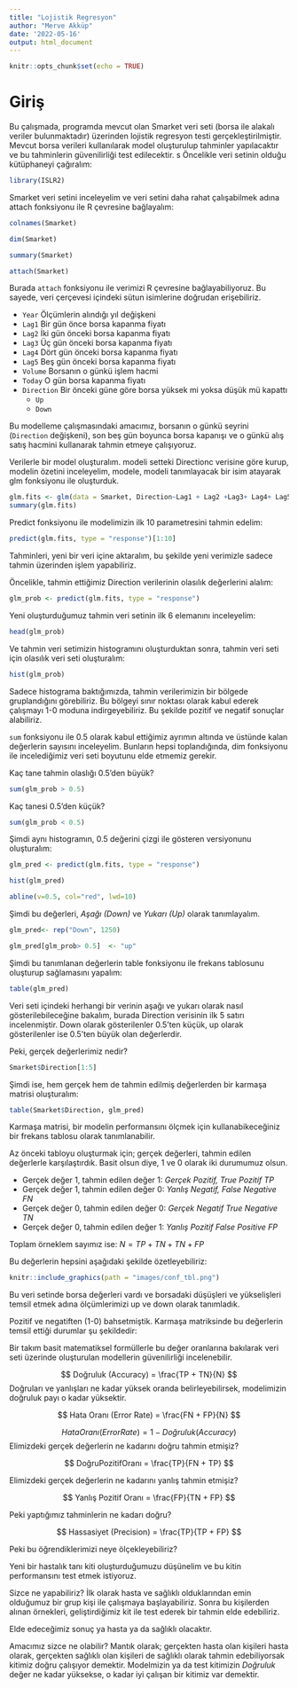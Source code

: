```yaml
---
title: "Lojistik Regresyon"
author: "Merve Akküp"
date: '2022-05-16'
output: html_document
---
```


```r
knitr::opts_chunk$set(echo = TRUE)
```

# Giriş

Bu çalışmada, programda mevcut olan Smarket veri seti (borsa ile alakalı veriler bulunmaktadır) üzerinden lojistik regresyon testi gerçekleştirilmiştir. Mevcut borsa verileri kullanılarak model oluşturulup tahminler yapılacaktır ve bu tahminlerin güvenilirliği test edilecektir.
 s
Öncelikle veri setinin olduğu kütüphaneyi çağıralım:

```r
library(ISLR2)
```

Smarket veri setini inceleyelim ve veri setini daha rahat çalışabilmek adına attach fonksiyonu ile R çevresine bağlayalım:

```r
colnames(Smarket)

dim(Smarket)

summary(Smarket)

attach(Smarket)
```

Burada `attach` fonksiyonu ile verimizi R çevresine bağlayabiliyoruz. Bu sayede, veri çerçevesi içindeki sütun isimlerine doğrudan erişebiliriz.


+ `Year` Ölçümlerin alındığı yıl değişkeni
+ `Lag1` Bir gün önce borsa kapanma fiyatı
+ `Lag2` İki gün önceki borsa kapanma fiyatı
+ `Lag3` Üç gün önceki borsa kapanma fiyatı
+ `Lag4` Dört gün önceki borsa kapanma fiyatı
+ `Lag5` Beş gün önceki borsa kapanma fiyatı
+ `Volume` Borsanın o günkü işlem hacmi
+ `Today` O gün borsa kapanma fiyatı
+ `Direction` Bir önceki güne göre borsa yüksek mi yoksa düşük mü kapattı
    + `Up`
    + `Down`

Bu modelleme çalışmasındaki amacımız, borsanın o günkü seyrini (`Direction` değişkeni), son beş gün boyunca borsa kapanışı ve o günkü alış satış hacmini kullanarak tahmin etmeye çalışıyoruz.

Verilerle bir model oluşturalım. modeli setteki Directionc verisine göre kurup, modelin özetini inceleyelim, modele, modeli tanımlayacak bir isim atayarak glm fonksiyonu ile oluşturduk.

```r
glm.fits <- glm(data = Smarket, Direction~Lag1 + Lag2 +Lag3+ Lag4+ Lag5+ Volume, family = binomial)
summary(glm.fits)
```

Predict fonksiyonu ile modelimizin ilk 10 parametresini tahmin edelim:

```r
predict(glm.fits, type = "response")[1:10]
```

Tahminleri, yeni bir veri içine aktaralım, bu şekilde yeni verimizle sadece tahmin üzerinden işlem yapabiliriz.

Öncelikle, tahmin ettiğimiz Direction verilerinin olasılık değerlerini alalım:

```r
glm_prob <- predict(glm.fits, type = "response")
```

Yeni oluşturduğumuz tahmin veri setinin ilk 6 elemanını inceleyelim:

```r
head(glm_prob)
```

Ve tahmin veri setimizin histogramını oluşturduktan sonra, tahmin veri seti için olasılık veri seti oluşturalım: 

```r
hist(glm_prob)
```

Sadece histograma baktığımızda, tahmin verilerimizin bir bölgede gruplandığını görebiliriz. Bu bölgeyi sınır noktası olarak kabul ederek çalışmayı 1-0 moduna indirgeyebiliriz. Bu şekilde pozitif ve negatif sonuçlar alabiliriz. 

`sum` fonksiyonu ile 0.5 olarak kabul ettiğimiz ayrımın altında ve üstünde kalan değerlerin sayısını inceleyelim. Bunların hepsi toplandığında, dim fonksiyonu ile incelediğimiz veri seti boyutunu elde etmemiz gerekir. 

Kaç tane tahmin olaslığı 0.5'den büyük?

```r
sum(glm_prob > 0.5)
```

Kaç tanesi 0.5'den küçük?

```r
sum(glm_prob < 0.5)
```

Şimdi aynı histogramın, 0.5 değerini çizgi ile gösteren versiyonunu oluşturalım:

```r
glm_pred <- predict(glm.fits, type = "response")

hist(glm_pred)

abline(v=0.5, col="red", lwd=10)
```

Şimdi bu değerleri, *Aşağı (Down)* ve *Yukarı (Up)* olarak tanımlayalım.

```r

glm_pred<- rep("Down", 1250)

glm_pred[glm_prob> 0.5]  <- "up"

```

Şimdi bu tanımlanan değerlerin table fonksiyonu ile frekans tablosunu oluşturup sağlamasını yapalım: 

```r
table(glm_pred)
```

Veri seti içindeki herhangi bir verinin aşağı ve yukarı olarak nasıl gösterilebileceğine bakalım, burada Direction verisinin ilk 5 satırı incelenmiştir. Down olarak gösterilenler 0.5'ten küçük, up olarak gösterilenler ise 0.5'ten büyük olan değerlerdir.

Peki, gerçek değerlerimiz nedir?

```r
Smarket$Direction[1:5]
```

Şimdi ise, hem gerçek hem de tahmin edilmiş değerlerden bir karmaşa matrisi oluşturalım:

```r
table(Smarket$Direction, glm_pred)
```

Karmaşa matrisi, bir modelin performansını ölçmek için kullanabikeceğiniz bir frekans tablosu olarak tanımlanabilir.

Az önceki tabloyu oluşturmak için; gerçek değerleri, tahmin edilen değerlerle karşılaştırdık. Basit olsun diye, 1 ve 0 olarak iki durumumuz olsun.

+ Gerçek değer 1, tahmin edilen değer 1: *Gerçek Pozitif, True Pozitif* $TP$
+ Gerçek değer 1, tahmin edilen değer 0: *Yanlış Negatif, False Negative* $FN$
+ Gerçek değer 0, tahmin edilen değer 0:  *Gerçek Negatif True Negative* $TN$
+ Gerçek değer 0, tahmin edilen değer 1:  *Yanlış Pozitif False Positive* $FP$

Toplam örneklem sayımız ise: $N = TP + TN + TN + FP$

Bu değerlerin hepsini aşağıdaki şekilde özetleyebiliriz:

```r
knitr::include_graphics(path = "images/conf_tbl.png")
```



Bu veri setinde borsa değerleri vardı ve borsadaki düşüşleri ve yükselişleri temsil etmek adına ölçümlerimizi up ve down olarak tanımladık. 

Pozitif ve negatiften (1-0) bahsetmiştik. Karmaşa matriksinde bu değerlerin temsil ettiği durumlar şu şekildedir:

Bir takım basit matematiksel formüllerle bu değer oranlarına bakılarak veri seti üzerinde oluşturulan modellerin güvenilirliği incelenebilir.

$$
Doğruluk (Accuracy) = \frac{TP + TN}{N}
$$
Doğruları ve yanlışları ne kadar yüksek oranda belirleyebilirsek, modelimizin doğruluk payı o kadar yüksektir.

$$
Hata Oranı (Error Rate) = \frac{FN + FP}{N}
$$


$$
Hata Oranı (Error Rate) = 1 - Doğruluk (Accuracy)
$$
Elimizdeki gerçek değerlerin ne kadarını doğru tahmin etmişiz?

$$
DoğruPozitifOranı = \frac{TP}{FN + TP}
$$

Elimizdeki gerçek değerlerin ne kadarını yanlış tahmin etmişiz?

$$
Yanlış Pozitif Oranı = \frac{FP}{TN + FP}
$$

Peki yaptığımız tahminlerin ne kadarı doğru?

$$
Hassasiyet (Precision) = \frac{TP}{TP + FP}
$$

Peki bu öğrendiklerimizi neye ölçekleyebiliriz?

Yeni bir hastalık tanı kiti oluşturduğumuzu düşünelim ve bu kitin performansını test etmek istiyoruz.

Sizce ne yapabiliriz? İlk olarak hasta ve sağlıklı olduklarından emin olduğumuz bir grup kişi ile çalışmaya başlayabiliriz. Sonra bu kişilerden alınan örnekleri, geliştirdiğimiz kit ile test ederek bir tahmin elde edebiliriz.

Elde edeceğimiz sonuç ya hasta ya da sağlıklı olacaktır. 

Amacımız sizce ne olabilir? Mantık olarak; gerçekten hasta olan kişileri hasta olarak, gerçekten sağlıklı olan kişileri de sağlıklı olarak tahmin edebiliyorsak kitimiz doğru çalışıyor demektir. Modelmizin ya da test kitimizin *Doğruluk* değer ne kadar yüksekse, o kadar iyi çalışan bir kitimiz var demektir.

